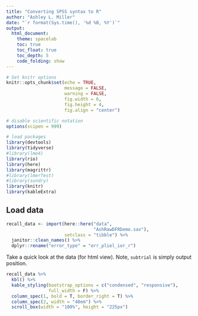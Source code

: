 ```yaml
---
title: "Converting SPSS syntax to R"
author: "Ashley L. Miller"
date: "`r format(Sys.time(), '%d %B, %Y')`"
output: 
  html_document:
    theme: spacelab
    toc: true
    toc_float: true
    toc_depth: 5
    code_folding: show
---
```


```r
# Set knitr options
knitr::opts_chunk$set(echo = TRUE,
                      message = FALSE,
                      warning = FALSE,
                      fig.width = 6,
                      fig.height = 4,
                      fig.align = "center")

# disable scientific notation
options(scipen = 999)

# load packages
library(devtools)
library(tidyverse)
#library(lme4)
library(rio)
library(here)
library(magrittr)
#library(lmerTest)
#library(sundry)
library(knitr)
library(kableExtra)
```

## Load data

```r
recall_data <- import(here::here("data",
                                 "AshRawDFRDemo.sav"),
                      setclass = "tibble") %>%
  janitor::clean_names() %>%
  dplyr::rename("error_type" = "err_pliel_ior_r")
```

Take a quick look at the data (for html view). Note, `subtrial` is simply output position.

```r
recall_data %>%
  kbl() %>%
  kable_styling(bootstrap_options = c("condensed", "responsive"),
                full_width = F) %>%
  column_spec(1, bold = T, border_right = T) %>%
  column_spec(2, width = "40em") %>%
  scroll_box(width = "100%", height = "225px")
```

